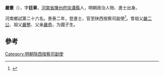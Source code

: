 '''嚴憲'''（{{Bd|1429年||？}}），字'''廷章'''，[[河南省|河南省]][[陳州府|陳州府]][[扶溝縣|扶溝縣]]人，明朝政治人物、進士出身。

河南鄉試第二十六名。景泰二年，登進士，官至陕西按察司副使<ref>{{cite news|title=扶沟县历代进士名录|url=http://www.fugou.gov.cn/fgw/News_View.asp?NewsID=1504|accessdate=2013-09-15|newspaper=扶沟县人民政府|archive-date=2013-09-21|archive-url=https://web.archive.org/web/20130921060055/http://www.fugou.gov.cn/fgw/News_View.asp?NewsID=1504|dead-url=yes}}</ref>。曾祖父[[嚴二公|嚴二公]]、祖父[[嚴整|嚴整]]、父亲[[嚴恭|嚴恭]]，为國子生。

==參考==
{{reflist}}
{{明朝人物小作品}}
{{景泰二年辛未科殿試金榜}}
[[Category:明朝陝西按察司副使|Category:明朝陝西按察司副使]]